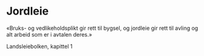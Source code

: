 # Jordleie

«Bruks- og vedlikeholdsplikt gir rett til bygsel, og jordleie gir rett til avling og alt arbeid som er i avtalen deres.»

Landsleiebolken, kapittel 1
